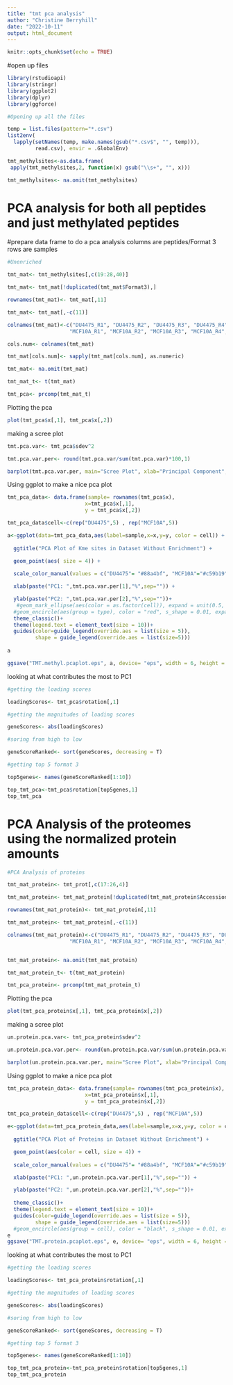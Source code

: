 ```yaml
---
title: "tmt pca analysis"
author: "Christine Berryhill"
date: "2022-10-11"
output: html_document
---
```


```r
knitr::opts_chunk$set(echo = TRUE)
```

#open up files
```r

library(rstudioapi)
library(stringr)
library(ggplot2)
library(dplyr)
library(ggforce)

#Opening up all the files

temp = list.files(pattern="*.csv")
list2env(
  lapply(setNames(temp, make.names(gsub("*.csv$", "", temp))), 
         read.csv), envir = .GlobalEnv)

tmt_methylsites<-as.data.frame(
 apply(tmt_methylsites,2, function(x) gsub("\\s+", "", x)))

tmt_methylsites<- na.omit(tmt_methylsites)


```
# PCA analysis for both all peptides and just methylated peptides

#prepare data frame to do a pca analysis
  columns are peptides/Format 3
  rows are samples

```r
#Unenriched

tmt_mat<- tmt_methylsites[,c(19:28,40)]

tmt_mat<- tmt_mat[!duplicated(tmt_mat$Format3),]

rownames(tmt_mat)<- tmt_mat[,11]

tmt_mat<- tmt_mat[,-c(11)]

colnames(tmt_mat)<-c("DU4475_R1", "DU4475_R2", "DU4475_R3", "DU4475_R4","DU4475_R5",
                    "MCF10A_R1", "MCF10A_R2", "MCF10A_R3", "MCF10A_R4","MCF10A_R5")

cols.num<- colnames(tmt_mat)

tmt_mat[cols.num]<- sapply(tmt_mat[cols.num], as.numeric)

tmt_mat<- na.omit(tmt_mat)

tmt_mat_t<- t(tmt_mat)

```
```r

tmt_pca<- prcomp(tmt_mat_t)

```


Plotting the pca
```r

plot(tmt_pca$x[,1], tmt_pca$x[,2])

```
making a scree plot
```r
tmt.pca.var<- tmt_pca$sdev^2

tmt.pca.var.per<- round(tmt.pca.var/sum(tmt.pca.var)*100,1)

```
```r
barplot(tmt.pca.var.per, main="Scree Plot", xlab="Principal Component", ylab="Percent Variation")

```

Using ggplot to make a nice pca plot
```r
tmt_pca_data<- data.frame(sample= rownames(tmt_pca$x),
                         x=tmt_pca$x[,1],
                         y = tmt_pca$x[,2])

tmt_pca_data$cell<-c(rep("DU4475",5) , rep("MCF10A",5))
```
```r

a<-ggplot(data=tmt_pca_data,aes(label=sample,x=x,y=y, color = cell)) + 
 
  ggtitle("PCA Plot of Kme sites in Dataset Without Enrichment") +

  geom_point(aes( size = 4)) +
  
  scale_color_manual(values = c("DU4475"= "#88a4bf", "MCF10A"="#c59b19"))+

  xlab(paste("PC1: ",tmt.pca.var.per[1],"%",sep="")) +

  ylab(paste("PC2: ",tmt.pca.var.per[2],"%",sep=""))+
   #geom_mark_ellipse(aes(color = as.factor(cell)), expand = unit(0.5, "mm"), show.legend = F )+
  #geom_encircle(aes(group = type), color = "red", s_shape = 0.01, expand = 0.04)+
  theme_classic()+
  theme(legend.text = element_text(size = 10))+
  guides(color=guide_legend(override.aes = list(size = 5)),
         shape = guide_legend(override.aes = list(size=5)))
 
a

ggsave("TMT.methyl.pcaplot.eps", a, device= "eps", width = 6, height = 3)
```

looking at what contributes the most to PC1
```r

#getting the loading scores

loadingScores<- tmt_pca$rotation[,1]

#getting the magnitudes of loading scores

geneScores<- abs(loadingScores)

#soring from high to low

geneScoreRanked<- sort(geneScores, decreasing = T)

#getting top 5 format 3

top5genes<- names(geneScoreRanked[1:10])

top_tmt_pca<-tmt_pca$rotation[top5genes,1]
top_tmt_pca

```

# PCA Analysis of the proteomes using the normalized protein amounts
```r
#PCA Analysis of proteins

tmt_mat_protein<- tmt_prot[,c(17:26,4)]

tmt_mat_protein<- tmt_mat_protein[!duplicated(tmt_mat_protein$Accession),]

rownames(tmt_mat_protein)<- tmt_mat_protein[,11]

tmt_mat_protein<- tmt_mat_protein[,-c(11)]

colnames(tmt_mat_protein)<-c("DU4475_R1", "DU4475_R2", "DU4475_R3", "DU4475_R4","DU4475_R5",
                    "MCF10A_R1", "MCF10A_R2", "MCF10A_R3", "MCF10A_R4","MCF10A_R5")


tmt_mat_protein<- na.omit(tmt_mat_protein)

tmt_mat_protein_t<- t(tmt_mat_protein)

```
```r

tmt_pca_protein<- prcomp(tmt_mat_protein_t)

```

Plotting the pca
```r

plot(tmt_pca_protein$x[,1], tmt_pca_protein$x[,2])

```
making a scree plot
```r
un.protein.pca.var<- tmt_pca_protein$sdev^2

un.protein.pca.var.per<- round(un.protein.pca.var/sum(un.protein.pca.var)*100,1)
```
```r

barplot(un.protein.pca.var.per, main="Scree Plot", xlab="Principal Component", ylab="Percent Variation")

```

Using ggplot to make a nice pca plot
```r
tmt_pca_protein_data<- data.frame(sample= rownames(tmt_pca_protein$x),
                         x=tmt_pca_protein$x[,1],
                         y = tmt_pca_protein$x[,2])

tmt_pca_protein_data$cell<-c(rep("DU4475",5) , rep("MCF10A",5))

```
```r

e<-ggplot(data=tmt_pca_protein_data,aes(label=sample,x=x,y=y, color = cell)) + 
 
  ggtitle("PCA Plot of Proteins in Dataset Without Enrichment") +

  geom_point(aes(color = cell, size = 4)) +
  
  scale_color_manual(values = c("DU4475"= "#88a4bf", "MCF10A"="#c59b19"))+

  xlab(paste("PC1: ",un.protein.pca.var.per[1],"%",sep="")) +

  ylab(paste("PC2: ",un.protein.pca.var.per[2],"%",sep=""))+
  
  theme_classic()+
  theme(legend.text = element_text(size = 10))+
  guides(color=guide_legend(override.aes = list(size = 5)),
         shape = guide_legend(override.aes = list(size=5)))
  #geom_encircle(aes(group = cell), color = "black", s_shape = 0.01, expand = 0.04)
e
ggsave("TMT.protein.pcaplot.eps", e, device= "eps", width = 6, height = 3)
```


looking at what contributes the most to PC1
```r

#getting the loading scores

loadingScores<- tmt_pca_protein$rotation[,1]

#getting the magnitudes of loading scores

geneScores<- abs(loadingScores)

#soring from high to low

geneScoreRanked<- sort(geneScores, decreasing = T)

#getting top 5 format 3

top5genes<- names(geneScoreRanked[1:10])

top_tmt_pca_protein<-tmt_pca_protein$rotation[top5genes,1]
top_tmt_pca_protein

```
